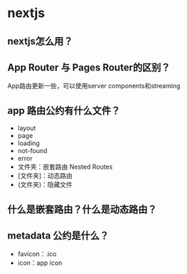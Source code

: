 # nextjs
## nextjs怎么用？
## App Router 与 Pages Router的区别？
App路由更新一些，可以使用server components和streaming
## app 路由公约有什么文件？
* layout
* page 
* loading 
* not-found
* error 
* 文件夹：嵌套路由 Nested Routes
* [文件夹]：动态路由
* (文件夹)：隐藏文件
## 什么是嵌套路由？什么是动态路由？
## metadata 公约是什么？
* favicon：.ico 
* icon：app icon

